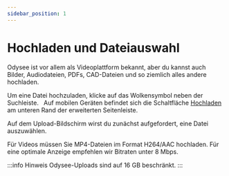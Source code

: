 ---
sidebar_position: 1
---

# Hochladen und Dateiauswahl

Odysee ist vor allem als Videoplattform bekannt, aber du kannst auch Bilder, Audiodateien, PDFs, CAD-Dateien und so ziemlich alles andere hochladen.


<Tabs>
  <TabItem value="web" label="Web" default>
    Um eine Datei hochzuladen, klicke auf das Wolkensymbol <OdyseeButtonRound url="https://odysee.com/$/upload"><OdyseeIcon type='uploadCloud'/></OdyseeButtonRound> neben der Suchleiste.
	<Image
      img="/img/de/locale_upload_link_desktop_dark.png"
      class="dark-image"
    />
    <Image
      img="/img/de/locale_upload_link_desktop_light.png"
      class="light-image"
    />
  </TabItem>
  <TabItem value="mobile" label="Mobile">
    Auf mobilen Geräten befindet sich die Schaltfläche <a href="https://odysee.com/$/upload"><OdyseeIcon type='uploadCloud'/> Hochladen</a> am unteren Rand der erweiterten Seitenleiste.
    <Image
      img="/img/de/locale_upload_link_mobile_dark.png"
      class="dark-image"
    />
    <Image
      img="/img/de/locale_upload_link_mobile_light.png"
      class="light-image"
    />
  </TabItem>
</Tabs>


Auf dem Upload-Bildschirm wirst du zunächst aufgefordert, eine Datei auszuwählen.

Für Videos müssen Sie MP4-Dateien im Format H264/AAC hochladen. Für eine optimale Anzeige empfehlen wir Bitraten unter 8 Mbps.

:::info Hinweis
Odysee-Uploads sind auf 16 GB beschränkt.
:::
